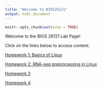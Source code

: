```yaml
---
title: "Welcome to BIOS26121"
output: html_document
---
```


```r
knitr::opts_chunk$set(echo = TRUE)
```

Welcome to the BIOS 26121 Lab Page!

Click on the links below to access content.

[Homework 1: Basics of Linux](Lab1.html)

[Homework 2: RNA-seq preprocessing in Linux](Lab2.html)

[Homework 3](hm3.html)

[Homework 4](hm4.html)